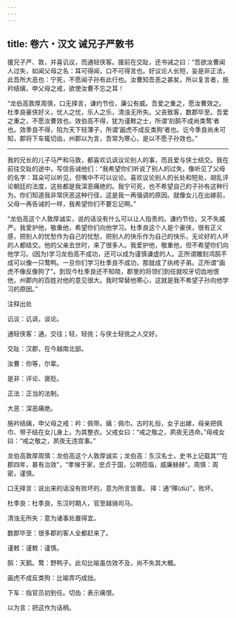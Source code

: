 ```yaml
---
---
---
```

title: 卷六・汉文 诫兄子严敦书
---

援兄子严、敦，并喜讥议，而通轻侠客。援前在交趾，还书诫之曰：“吾欲汝曹闻人过失，如闻父母之名：耳可得闻，口不可得言也。好议论人长短，妄是非正法，此吾所大恶也：宁死，不愿闻子孙有此行也。汝曹知吾恶之甚矣，所以复言者，施衿结缡，申父母之戒，欲使汝曹不忘之耳！

“龙伯高敦厚周慎，口无择言，谦约节俭，廉公有威。吾爱之重之，愿汝曹效之。杜季良豪侠好义，忧人之忧，乐人之乐，清浊无所失。父丧致客，数郡毕至。吾爱之重之，不愿汝曹效也。效伯高不得，犹为谨敕之士，所谓‘刻鹄不成尚类鹜’者也。效季良不得，陷为天下轻薄子，所谓‘画虎不成反类狗’者也。讫今季良尚未可知，郡将下车辄切齿，州郡以为言，吾常为寒心，是以不愿子孙效也。”

----------------

我的兄长的儿子马严和马敦，都喜欢讥讽议论别人的事，而且爱与侠士结交。我在前往交趾的途中，写信告诫他们：“我希望你们听说了别人的过失，像听见了父母的名字：耳朵可以听见，但嘴中不可以议论。喜欢议论别人的长处和短处，胡乱评论朝廷的法度，这些都是我深恶痛绝的。我宁可死，也不希望自己的子孙有这种行为。你们知道我非常厌恶这种行径，这是我一再强调的原因。就像女儿在出嫁前，父母一再告诫的一样，我希望你们不要忘记啊。”

“龙伯高这个人敦厚诚实，说的话没有什么可以让人指责的。谦约节俭，又不失威严。我爱护他，敬重他，希望你们向他学习。杜季良这个人是个豪侠，很有正义感，把别人的忧愁作为自己的忧愁，把别人的快乐作为自己的快乐，无论好的人坏的人都结交。他的父亲去世时，来了很多人。我爱护他，敬重他，但不希望你们向他学习。(因为)学习龙伯高不成功，还可以成为谨慎谦虚的人。正所谓雕刻鸿鹄不成可以像一只鹜鸭。一旦你们学习杜季良不成功，那就成了纨绔子弟。正所谓“画虎不像反像狗了”。到现今杜季良还不知晓，郡里的将领们到任就咬牙切齿地恨他，州郡内的百姓对他的意见很大。我时常替他寒心，这就是我不希望子孙向他学习的原因。”

注释出处

讥议：讥讽，谈论。

通轻侠客：通，交往；轻，轻佻；与侠士轻佻之人交好。

交趾：汉郡，在今越南北部。

汝曹：你等，尔辈。

是非：评论、褒贬。

正法：正当的法制。

大恶：深恶痛绝。

施衿结缡，申父母之戒：衿：佩带。缡：佩巾。古时礼俗，女子出嫁，母亲把佩巾、带子结在女儿身上，为其整衣。父戒女曰：“戒之敬之，夙夜无违命。”母戒女曰：“戒之敬之，夙夜无违宫事。”

龙伯高敦厚周慎：龙伯高这个人敦厚诚实；龙伯高：东汉名士，史书上记载其““在郡四年，甚有治效”，“孝悌于家，忠贞于国，公明莅临，威廉赫赫”。周慎：周密，谨慎。

口无择言：说出来的话没有败坏的，意为所言皆善。 择：通“殬(dù)”，败坏。

杜季良：杜季良，东汉时期人，官至越骑司马。

清浊无所失：意为诸事处置得宜。

数郡毕至：很多郡的客人全都赶来了。

谨敕：谨敕：谨慎。

鹄：天鹅。鹜：野鸭子。此句比喻虽仿效不及，尚不失其大概。

画虎不成反类狗：比喻弄巧成拙。

下车：指官员初到任。切齿：表示痛恨。

以为言：把这作为话柄。

